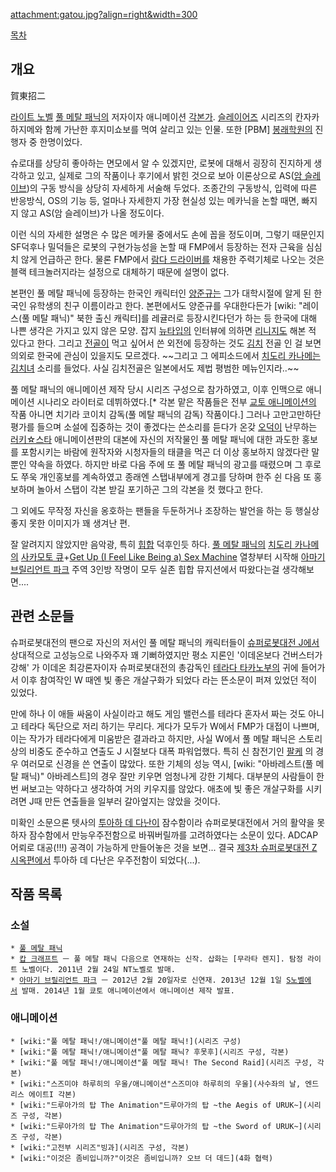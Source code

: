 attachment:gatou.jpg?align=right&width=300

[[목차]]

== 개요 ==
賀東招二

[[라이트 노벨]] [[풀 메탈 패닉]]의 저자이자 애니메이션 [[각본가]]. [[슬레이어즈]] 시리즈의 칸자카 하지메와 함께 가난한 후지미쇼보를 먹여 살리고 있는 인물. 또한 [PBM] [[봉래학원]]의 진행자 중 한명이었다.

슈로대를 상당히 좋아하는 면모에서 알 수 있겠지만, 로봇에 대해서 굉장히 진지하게 생각하고 있고, 실제로 그의 작품이나 후기에서 밝힌 것으로 보아 이론상으로 AS([[암 슬레이브]])의 구동 방식을 상당히 자세하게 서술해 두었다. 조종간의 구동방식, 입력에 따른 반응방식, OS의 기능 등, 얼마나 자세한지 가장 현실성 있는 메카닉을 논할 때면, 빠지지 않고 AS(암 슬레이브)가 나올 정도이다. 

이런 식의 자세한 설명은 수 많은 메카물 중에서도 손에 꼽을 정도이며, 그렇기 때문인지 SF덕후나 밀덕들은 로봇의 구현가능성을 논할 때 FMP에서 등장하는 전자 근육을 심심치 않게 언급하곤 한다. 물론 FMP에서 [[람다 드라이버]]를 채용한 주력기체로 나오는 것은 블랙 테크놀러지라는 설정으로 대체하기 때문에 설명이 없다.

본편인 풀 메탈 패닉에 등장하는 한국인 캐릭터인 [[양준규]]는 그가 대학시절에 알게 된 한국인 유학생의 친구 이름이라고 한다. 본편에서도 양준규를 우대한다든가 [wiki: "레이스(풀 메탈 패닉)" 북한 출신 캐릭터]를 레귤러로 등장시킨다던가 하는 등 한국에 대해 나쁜 생각은 가지고 있지 않은 모양. 잡지 [[뉴타입]]의 인터뷰에 의하면 [[리니지]]도 해본 적 있다고 한다. 그리고 [[전골]]이 먹고 싶어서 쓴 외전에 등장하는 것도 [[김치]] 전골 인 걸 보면 의외로 한국에 관심이 있을지도 모르겠다. ~~그리고 그 에피소드에서 [[치도리 카나메]]는 [[김치녀]] 소리를 들었다. 사실 김치전골은 일본에서도 제법 평범한 메뉴인지라..~~

풀 메탈 패닉의 애니메이션 제작 당시 시리즈 구성으로 참가하였고, 이후 인맥으로 애니메이션 시나리오 라이터로 데뷔하였다.[* 각본 맡은 작품들은 전부 [[교토 애니메이션]]의 작품 아니면 치기라 코이치 감독(풀 메탈 패닉의 감독) 작품이다.] 그러나 고만고만하단 평가를 들으며 소설에 집중하는 것이 좋겠다는 쓴소리를 듣다가 온갖 [[오덕]]이 난무하는 [[러키☆스타]] 애니메이션판의 대본에 자신의 저작물인 풀 메탈 패닉에 대한 과도한 홍보를 포함시키는 바람에 원작자와 시청자들의 태클을 먹곤 더 이상 홍보하지 않겠다란 말 뿐인 약속을 하였다. 하지만 바로 다음 주에 또 풀 메탈 패닉의 광고를 때렸으며 그 후로도 쭈욱 개인홍보를 계속하였고 종래엔 스탭내부에게 경고를 당하며 한주 쉰 다음 또 홍보하며 놀아서 스탭이 각본 받길 포기하곤 그의 각본을 컷 했다고 한다.

그 외에도 무작정 자신을 옹호하는 팬들을 두둔하거나 조장하는 발언을 하는 등 행실상 좋지 못한 이미지가 꽤 생겨난 편.

잘 알려지지 않았지만 음악광, 특히 [[힙합]] 덕후인듯 하다. [[풀 메탈 패닉]]의 [[치도리 카나메]]의 [[사카모토 큐]]+[[Get Up (I Feel Like Being a) Sex Machine]] 열창부터 시작해 [[아마기 브릴리언트 파크]] 주역 3인방 작명이 모두 실존 힙합 뮤지션에서 따왔다는걸 생각해보면....
== 관련 소문들 ==
슈퍼로봇대전의 팬으로 자신의 저서인 풀 메탈 패닉의 캐릭터들이 [[슈퍼로봇대전 J]]에서 상대적으로 고성능으로 나와주자 꽤 기뻐하였지만 평소 지론인 '이데온보다 건버스터가 강해' 가 이데온 최강론자이자 슈퍼로봇대전의 총감독인 [[테라다 타카노부]]의 귀에 들어가서 이후 참여작인 W 때엔 빛 좋은 개살구화가 되었다 라는 뜬소문이 퍼져 있었던 적이 있었다. 

만에 하나 이 애들 싸움이 사실이라고 해도 게임 밸런스를 테라다 혼자서 짜는 것도 아니고 테라다 독단으로 저리 하기는 무리다. 게다가 모두가 W에서 FMP가 대접이 나쁘며, 이는 작가가 테라다에게 미움받은 결과라고 하지만, 사실 W에서 풀 메탈 패닉은 스토리상의 비중도 준수하고 연출도 J 시절보다 대폭 파워업했다. 특히 신 참전기인 [[팔케]] 의 경우 여러모로 신경을 쓴 연출이 많았다. 또한 기체의 성능 역시, [wiki: "아바레스트(풀 메탈 패닉)" 아바레스트]의 경우 잘만 키우면 엄청나게 강한 기체다. 대부분의 사람들이 한번 써보고는 약하다고 생각하여 거의 키우지를 않았다. 애초에 빛 좋은 개살구화를 시키려면 J때 만든 연출들을 일부러 갈아엎지는 않았을 것이다. 

미확인 소문으론 텟사의 [[투아하 데 다난]]이 잠수함이라 슈퍼로봇대전에서 거의 활약을 못 하자 잠수함에서 만능우주전함으로 바꿔버릴까를 고려하였다는 소문이 있다. ADCAP 어뢰로 대공(!!!) 공격이 가능하게 만들어놓은 것을 보면... 결국 [[제3차 슈퍼로봇대전 Z 시옥편]]에서 투아하 데 다난은 우주전함이 되었다(...).
 
== 작품 목록 ==
=== 소설 ===
 * [[풀 메탈 패닉]]
 * [[캅 크래프트]] ㅡ 풀 메탈 패닉 다음으로 연재하는 신작. 삽화는 [무라타 렌지]. 탐정 라이트 노벨이다. 2011년 2월 24일 NT노벨로 발매.
 * [[아마기 브릴리언트 파크]] ㅡ 2012년 2월 20일자로 신연재. 2013년 12월 1일 [[S노벨]]에서 발매. 2014년 1월 쿄토 애니메이션에서 애니메이션 제작 발표.

=== 애니메이션 ===
 * [wiki:"풀 메탈 패닉!/애니메이션"풀 메탈 패닉!](시리즈 구성)
 * [wiki:"풀 메탈 패닉!/애니메이션"풀 메탈 패닉? 후못후](시리즈 구성, 각본)
 * [wiki:"풀 메탈 패닉!/애니메이션"풀 메탈 패닉! The Second Raid](시리즈 구성, 각본)
 * [wiki:"스즈미야 하루히의 우울/애니메이션"스즈미야 하루히의 우울](사수좌의 날, 엔드리스 에이트I 각본)
 * [wiki:"드루아가의 탑 The Animation"드루아가의 탑 ~the Aegis of URUK~](시리즈 구성, 각본)
 * [wiki:"드루아가의 탑 The Animation"드루아가의 탑 ~the Sword of URUK~](시리즈 구성, 각본)
 * [wiki:"고전부 시리즈"빙과](시리즈 구성, 각본)
 * [wiki:"이것은 좀비입니까?"이것은 좀비입니까? 오브 더 데드](4화 협력)

